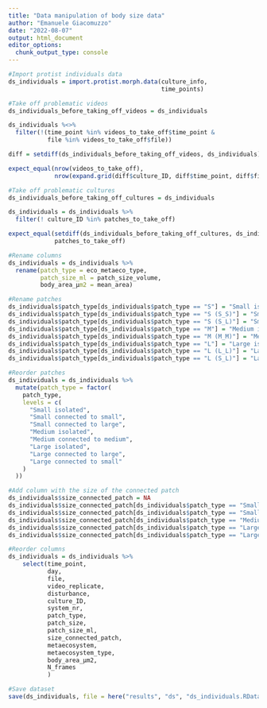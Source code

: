 ```yaml
---
title: "Data manipulation of body size data"
author: "Emanuele Giacomuzzo"
date: "2022-08-07"
output: html_document
editor_options: 
  chunk_output_type: console
---
```


```r
#Import protist individuals data
ds_individuals = import.protist.morph.data(culture_info,
                                           time_points)
```

```r
#Take off problematic videos
ds_individuals_before_taking_off_videos = ds_individuals

ds_individuals %<>%
  filter(!(time_point %in% videos_to_take_off$time_point & 
           file %in% videos_to_take_off$file))

diff = setdiff(ds_individuals_before_taking_off_videos, ds_individuals)

expect_equal(nrow(videos_to_take_off),
             nrow(expand.grid(diff$culture_ID, diff$time_point, diff$file) %>% unique()))
```

```r
#Take off problematic cultures 
ds_individuals_before_taking_off_cultures = ds_individuals

ds_individuals = ds_individuals %>%
  filter(! culture_ID %in% patches_to_take_off)

expect_equal(setdiff(ds_individuals_before_taking_off_cultures, ds_individuals) %>% pull(culture_ID) %>% unique(),
             patches_to_take_off)
```

```r
#Rename columns
ds_individuals = ds_individuals %>% 
  rename(patch_type = eco_metaeco_type,
         patch_size_ml = patch_size_volume,
         body_area_µm2 = mean_area)
```

```r
#Rename patches
ds_individuals$patch_type[ds_individuals$patch_type == "S"] = "Small isolated"
ds_individuals$patch_type[ds_individuals$patch_type == "S (S_S)"] = "Small connected to small"
ds_individuals$patch_type[ds_individuals$patch_type == "S (S_L)"] = "Small connected to large"
ds_individuals$patch_type[ds_individuals$patch_type == "M"] = "Medium isolated"
ds_individuals$patch_type[ds_individuals$patch_type == "M (M_M)"] = "Medium connected to medium"
ds_individuals$patch_type[ds_individuals$patch_type == "L"] = "Large isolated"
ds_individuals$patch_type[ds_individuals$patch_type == "L (L_L)"] = "Large connected to large"
ds_individuals$patch_type[ds_individuals$patch_type == "L (S_L)"] = "Large connected to small"
```

```r
#Reorder patches
ds_individuals = ds_individuals %>%
  mutate(patch_type = factor(
    patch_type,
    levels = c(
      "Small isolated",
      "Small connected to small",
      "Small connected to large",
      "Medium isolated",
      "Medium connected to medium",
      "Large isolated",
      "Large connected to large",
      "Large connected to small"
    )
  ))
```

```r
#Add column with the size of the connected patch
ds_individuals$size_connected_patch = NA
ds_individuals$size_connected_patch[ds_individuals$patch_type == "Small connected to small"] = "Small"
ds_individuals$size_connected_patch[ds_individuals$patch_type == "Small connected to large"] = "Large"
ds_individuals$size_connected_patch[ds_individuals$patch_type == "Medium connected to medium"] = "Medium"
ds_individuals$size_connected_patch[ds_individuals$patch_type == "Large connected to large"] = "Large"
ds_individuals$size_connected_patch[ds_individuals$patch_type == "Large connected to small"] = "Small"
```

```r
#Reorder columns
ds_individuals = ds_individuals %>%
    select(time_point,
           day, 
           file, 
           video_replicate,
           disturbance, 
           culture_ID, 
           system_nr, 
           patch_type,
           patch_size, 
           patch_size_ml,
           size_connected_patch,
           metaecosystem, 
           metaecosystem_type, 
           body_area_µm2,
           N_frames
           )
```

```r
#Save dataset
save(ds_individuals, file = here("results", "ds", "ds_individuals.RData"))
```